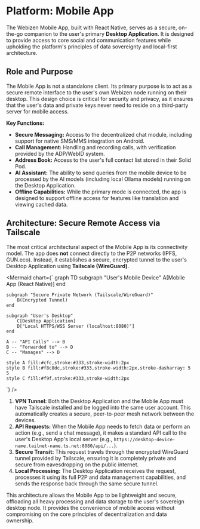 
# Platform: Mobile App

The Webizen Mobile App, built with React Native, serves as a secure, on-the-go companion to the user's primary **Desktop Application**. It is designed to provide access to core social and communication features while upholding the platform's principles of data sovereignty and local-first architecture.

## Role and Purpose

The Mobile App is not a standalone client. Its primary purpose is to act as a secure remote interface to the user's own Webizen node running on their desktop. This design choice is critical for security and privacy, as it ensures that the user's data and private keys never need to reside on a third-party server for mobile access.

**Key Functions:**
-   **Secure Messaging:** Access to the decentralized chat module, including support for native SMS/MMS integration on Android.
-   **Call Management:** Handling and recording calls, with verification provided by the ADP/WebID system.
-   **Address Book:** Access to the user's full contact list stored in their Solid Pod.
-   **AI Assistant:** The ability to send queries from the mobile device to be processed by the AI models (including local Ollama models) running on the Desktop Application.
-   **Offline Capabilities:** While the primary mode is connected, the app is designed to support offline access for features like translation and viewing cached data.

## Architecture: Secure Remote Access via Tailscale

The most critical architectural aspect of the Mobile App is its connectivity model. The app does **not** connect directly to the P2P networks (IPFS, GUN.eco). Instead, it establishes a secure, encrypted tunnel to the user's Desktop Application using **Tailscale (WireGuard)**.

<Mermaid chart={`
graph TD
    subgraph "User's Mobile Device"
        A[Mobile App (React Native)]
    end

    subgraph "Secure Private Network (Tailscale/WireGuard)"
        B(Encrypted Tunnel)
    end

    subgraph "User's Desktop"
        C[Desktop Application]
        D["Local HTTPS/WSS Server (localhost:8080)"]
    end
    
    A -- "API Calls" --> B
    B -- "Forwarded to" --> D
    C -- "Manages" --> D

    style A fill:#cfc,stroke:#333,stroke-width:2px
    style B fill:#f8c8dc,stroke:#333,stroke-width:2px,stroke-dasharray: 5 5
    style C fill:#f9f,stroke:#333,stroke-width:2px
`} />

1.  **VPN Tunnel:** Both the Desktop Application and the Mobile App must have Tailscale installed and be logged into the same user account. This automatically creates a secure, peer-to-peer mesh network between the devices.
2.  **API Requests:** When the Mobile App needs to fetch data or perform an action (e.g., send a chat message), it makes a standard API call to the user's Desktop App's local server (e.g., `https://desktop-device-name.tailnet-name.ts.net:8080/api/...`).
3.  **Secure Transit:** This request travels through the encrypted WireGuard tunnel provided by Tailscale, ensuring it is completely private and secure from eavesdropping on the public internet.
4.  **Local Processing:** The Desktop Application receives the request, processes it using its full P2P and data management capabilities, and sends the response back through the same secure tunnel.

This architecture allows the Mobile App to be lightweight and secure, offloading all heavy processing and data storage to the user's sovereign desktop node. It provides the convenience of mobile access without compromising on the core principles of decentralization and data ownership.
